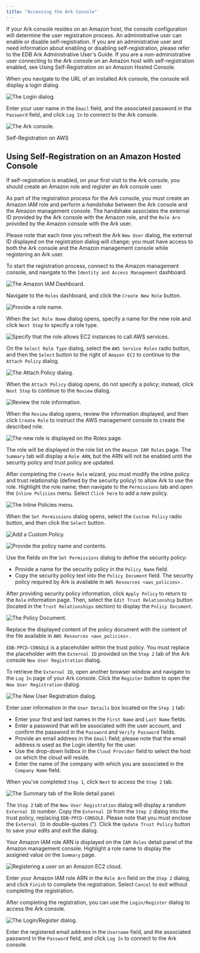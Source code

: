 ```yaml
---
title: "Accessing the Ark Console"
---
```


<div id="accessing_ark_console" class="registered_link"></div>


If your Ark console resides on an Amazon host, the console configuration will determine the user registration process. An administrative user can enable or disable self-registration. If you are an administrative user and need information about enabling or disabling self-registration, please refer to the EDB Ark Administrative User's Guide. If you are a non-administrative user connecting to the Ark console on an Amazon host with self-registration enabled, see Using Self-Registration on an Amazon Hosted Console.

When you navigate to the URL of an installed Ark console, the console will display a login dialog.

![*The Login dialog.*](images/accessing_ark_console.png)

Enter your user name in the `Email` field, and the associated password in the `Password` field, and click `Log In` to connect to the Ark console.

![*The Ark console.*](images/accessing_ark_console_dashboard.png)

<div id="self_registration" class="registered_link"></div>

<div class="index">

Self-Registration on AWS

</div>

## Using Self-Registration on an Amazon Hosted Console

If self-registration is enabled, on your first visit to the Ark console, you should create an Amazon role and register an Ark console user.

As part of the registration process for the Ark console, you must create an Amazon IAM role and perform a *handshake* between the Ark console and the Amazon management console. The handshake associates the external ID provided by the Ark console with the Amazon role, and the `Role Arn` provided by the Amazon console with the Ark user.

Please note that each time you refresh the Ark `New User` dialog, the external ID displayed on the registration dialog will change; you must have access to both the Ark console and the Amazon management console while registering an Ark user.

To start the registration process, connect to the Amazon management console, and navigate to the `Identity and Access Management` dashboard.

![*The Amazon IAM Dashboard.*](images/self_reg_welcome.png)

Navigate to the `Roles` dashboard, and click the `Create New Role` button.

![*Provide a role name.*](images/self_reg_set_role_name.png)

When the `Set Role Name` dialog opens, specify a name for the new role and click `Next Step` to specify a role type.

![*Specify that the role allows EC2 instances to call AWS services.*](images/self_reg_role_type.png)

On the `Select Role Type` dialog, select the `AWS Service Roles` radio button, and then the `Select` button to the right of `Amazon EC2` to continue to the `Attach Policy` dialog.

![*The Attach Policy dialog.*](images/self_reg_attach_policy.png)

When the `Attach Policy` dialog opens, do not specify a policy; instead, click `Next Step` to continue to the `Review` dialog.

![*Review the role information.*](images/self_reg_review.png)

When the `Review` dialog opens, review the information displayed, and then click `Create Role` to instruct the AWS management console to create the described role.

![*The new role is displayed on the Roles page.*](images/self_reg_create_role.png)

The role will be displayed in the role list on the `Amazon IAM Roles` page. The `Summary` tab will display a `Role ARN`, but the ARN will not be enabled until the security policy and trust policy are updated.

After completing the `Create Role` wizard, you must modify the inline policy and trust relationship (defined by the security policy) to allow Ark to use the role. Highlight the role name; then navigate to the `Permissions` tab and open the `Inline Policies` menu. Select `Click here` to add a new policy.

![*The Inline Policies menu.*](images/self_reg_inline_policy.png)

When the `Set Permissions` dialog opens, select the `Custom Policy` radio button, and then click the `Select` button.

![*Add a Custom Policy.*](images/self_reg_set_permissions.png)

![*Provide the policy name and contents.*](images/self_reg_custom_policy.png)

Use the fields on the `Set Permissions` dialog to define the security policy:

  - Provide a name for the security policy in the `Policy Name` field.
  - Copy the security policy text into the `Policy Document` field. The security policy required by Ark is available in `AWS
    Resources <aws_policies>` .

After providing security policy information, click `Apply Policy` to return to the `Role` information page. Then, select the `Edit Trust Relationship` button (located in the `Trust Relationships` section) to display the `Policy Document`.

![*The Policy Document.*](images/self_reg_edit_trust_rel.png)

Replace the displayed content of the policy document with the content of the file available in `AWS Resources <aws_policies>` .

`EDB-PPCD-CONSOLE` is a placeholder within the trust policy. You must replace the placeholder with the `External ID` provided on the `Step 2` tab of the Ark console `New User Registration` dialog.

To retrieve the `External ID`, open another browser window and navigate to the `Log In` page of your Ark console. Click the `Register` button to open the `New User Registration` dialog.

![*The New User Registration dialog.*](images/self_reg_reg_dialog.png)

Enter user information in the `User Details` box located on the `Step 1` tab:

  - Enter your first and last names in the `First Name` and `Last Name` fields.
  - Enter a password that will be associated with the user account, and confirm the password in the `Password` and `Verify Password` fields.
  - Provide an email address in the `Email` field; please note that the email address is used as the Login identity for the user.
  - Use the drop-down listbox in the `Cloud Provider` field to select the host on which the cloud will reside.
  - Enter the name of the company with which you are associated in the `Company Name` field.

When you've completed `Step 1`, click `Next` to access the `Step 2` tab.

![*The Summary tab of the Role detail panel.*](images/self_reg_role_detail.png)

The `Step 2` tab of the `New User Registration` dialog will display a random `External ID` number. Copy the `External ID` from the `Step 2` dialog into the trust policy, replacing `EDB-PPCD-CONSOLE`. Please note that you must enclose the `External ID` in double-quotes ("). Click the `Update Trust Policy` button to save your edits and exit the dialog.

Your Amazon IAM role ARN is displayed on the `IAM Roles` detail panel of the Amazon management console. Highlight a role name to display the assigned value on the `Summary` page.

![*Registering a user on an Amazon EC2 cloud.*](images/self_reg_step_two.png)

Enter your Amazon IAM role ARN in the `Role Arn` field on the `Step 2` dialog, and click `Finish` to complete the registration. Select `Cancel` to exit without completing the registration.

After completing the registration, you can use the `Login/Register` dialog to access the Ark console.

![*The Login/Register dialog.*](images/accessing_ark_console.png)

Enter the registered email address in the `Username` field, and the associated password in the `Password` field, and click `Log In` to connect to the Ark console.
